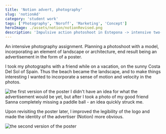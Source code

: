 ```yaml
---
title: 'Notion advert, photography'
slug: 'notionAd'
category: 'student work'
tags: ['Photography', 'Noroff', 'Marketing', 'Concept']
heroImage: ./assets/notion/notionRevised.png
description: 'Impulsive action photoshoot in Estepona -> intensive two-week assignment.'
---
```


An intensive photography assignment. Planning a photoshoot with a model, incorporating an element of landscape or architecture, end result being an advertisement in the form of a poster.

I took my photographs with a friend while on a vacation, on the sunny Costa Del Sol of Spain. Thus the beach became the landscape, and to make things interesting I wanted to incorporate a sense of motion and velocity in the photos.

<Image src={notionInit} alt="the first version of the poster"/>
I didn't have an idea for what the advertisement would be yet, but after I took a photo of my good friend Sanna completely missing a paddle ball - an idea quickly struck me.

Upon revisiting the poster later, I improved the legibility of the logo and made the identity of the advertiser (Notion) more obvious.

<Image src={notionRevised} alt="the second version of the poster"/>
